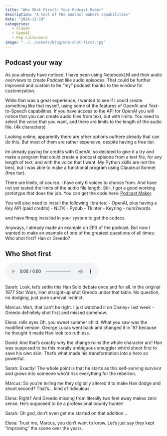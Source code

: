 ```yaml
---
title: "Who Shot First?: Your Podcast Maker"
description: "A test of the podcast makers capabilities"
date: "2024-11-19"
categories:
   - Claude
   - OpenAI
   - Pop Cultureure
image: "../../assets/blog/who-shot-first.jpg"
---
```

 

## Podcast your way

As you already have noticed, I have been using NotebookLM and their audio overviews to create Podcast like audio episodes. That could be further improved and custom to be "my" podcast thanks to the window for customization.

While that was a great experience, I wanted to see if I could create something like that myself, using some of the features of OpenAI and Text-to-Speech capabilities. If you have access to the API for OpenAI you will notice that you can create audio files from text, but with limits. You need to select the voice that you want, and there are limits to the length of the audio file. (4k characters)

Looking online, apparently there are other options outhere already that can do this. But most of them are rather expensive, despite having a free tier.

Im already paying for credits with OpenAI, so decided to give it a try and make a program that could create a podcast episode from a text file, for any length of text, and with the voice that I want. My Python skills are not the best, but I was able to make a functional program using Claude.ai Sonnet (free tier).

There are limits, of course. I have only 6 voices to choose from. And have not yet tested the limits of the audio file length. Still, I got a good working prototype that does the job. You can get the code here: [Podcast Maker](../../assets/blog/podcast_maker.py). 

You will also need to install the following libraries:
- OpenAI, plus having a Key API (paid credits)
- NLTK
- Pydub
- Tkinter
- Keyring
- num2words

and have ffmpg installed in your system to get the codecs.

Anyways, I already made an example on EP3 of the podcast. But now I wanted to make an example of one of the greatest questions of all times: Who shot first? Han or Greedo?

## Who Shot first

<div class="audio-player">
   <audio controls>
   <source src="https://github.com/RMindMeld/podcast_asset/raw/refs/heads/main/who-shot-first.mp3" type="audio/mpeg">
   Your browser does not support the audio element.
   </audio>
</div> 

Sarah: Look, let's settle this Han Solo debate once and for all. In the original 1977 Star Wars, Han straight-up shot Greedo under that table. No question, no dodging, just pure survival instinct.

Marcus: Wait, that can't be right. I just watched it on Disney+ last week - Greedo definitely shot first and missed somehow.

Elena: rolls eyes Oh, you sweet summer child. What you saw was the modified version. George Lucas went back and changed it in '97 because he thought it made Han look too ruthless.

David: And that's exactly why the change ruins the whole character arc! Han was supposed to be this morally ambiguous smuggler who'd shoot first to save his own skin. That's what made his transformation into a hero so powerful.

Sarah: Exactly! The whole point is that he starts as this self-serving survivor and grows into someone who'd risk everything for the rebellion.

Marcus: So you're telling me they digitally altered it to make Han dodge and shoot second? That's... kind of ridiculous.

Elena: Right? And Greedo missing from literally two feet away makes zero sense. He's supposed to be a professional bounty hunter!

Sarah: Oh god, don't even get me started on that addition...

Elena: Trust me, Marcus, you don't want to know. Let's just say they kept "improving" the scene over the years.